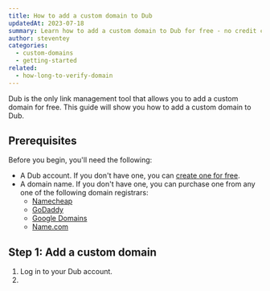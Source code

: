 ```yaml
---
title: How to add a custom domain to Dub
updatedAt: 2023-07-18
summary: Learn how to add a custom domain to Dub for free - no credit card required.
author: steventey
categories:
  - custom-domains
  - getting-started
related:
  - how-long-to-verify-domain
---
```


Dub is the only link management tool that allows you to add a custom domain for free. This guide will show you how to add a custom domain to Dub.

## Prerequisites

Before you begin, you'll need the following:

- A Dub account. If you don't have one, you can [create one for free](https://app.dub.sh/register).
- A domain name. If you don't have one, you can purchase one from any one of the following domain registrars:
  - [Namecheap](https://www.namecheap.com/)
  - [GoDaddy](https://www.godaddy.com/)
  - [Google Domains](https://domains.google/)
  - [Name.com](https://www.name.com/)

## Step 1: Add a custom domain

1. Log in to your Dub account.
2.
